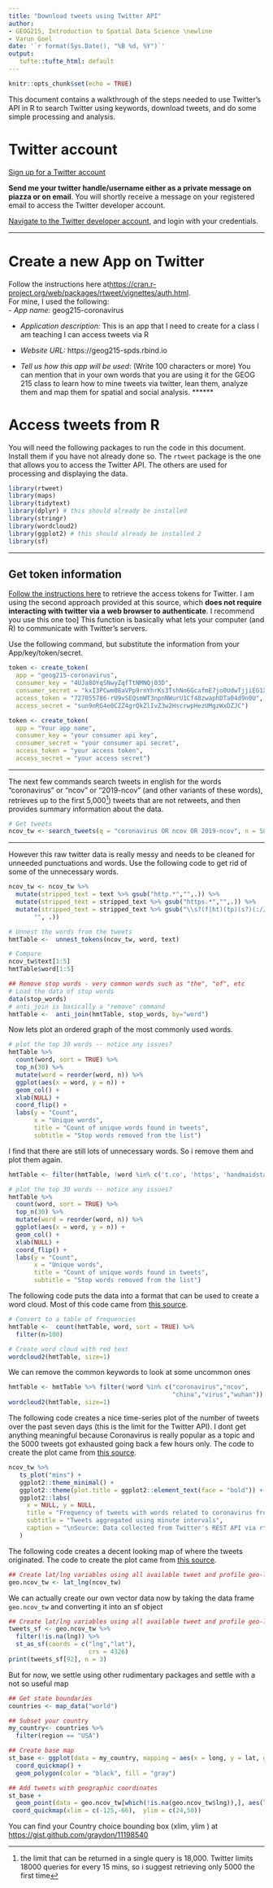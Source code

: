 ```yaml
---
title: "Download tweets using Twitter API"
author: 
- GEOG215, Introduction to Spatial Data Science \newline
- Varun Goel
date: '`r format(Sys.Date(), "%B %d, %Y")`'
output: 
   tufte::tufte_html: default
---
```


```r
knitr::opts_chunk$set(echo = TRUE)
```

This document contains a walkthrough of the steps needed to use Twitter's API in R to search Twitter using keywords, download tweets, and do some simple processing and analysis.

# Twitter account

[Sign up for a Twitter account](https://twitter.com)  

**Send me your twitter handle/username either as a private message on piazza or on email**. You will shortly receive a message on your registered email to access the Twitter developer account.

[Navigate to the Twitter developer account](https://developer.twitter.com/), and login with your credentials.

******
 
# Create a new App on Twitter

Follow the instructions here at<https://cran.r-project.org/web/packages/rtweet/vignettes/auth.html>.  
For mine, I used the following:  
- *App name:* geog215-coronavirus 

- *Application description:* This is an app that I need to create for a class I am teaching I can access tweets via R  

- *Website URL:* https://geog215-spds.rbind.io

- *Tell us how this app will be used*: (Write 100 characters or more) You can mention that in your own words that you are using it for the GEOG 215 class to learn how to mine tweets via twitter, lean them, analyze them and map them for spatial and social analysis.
******
 
# Access tweets from R 

You will need the following packages to run the code in this document. Install them if you have not already done so. The `rtweet` package is the one that allows you to access the Twitter API. The others are used for processing and displaying the data.

```r
library(rtweet)
library(maps)
library(tidytext)
library(dplyr) # this should already be installed
library(stringr)
library(wordcloud2)
library(ggplot2) # this should already be installed 2
library(sf)
```

******
 
## Get token information

[Follow the instructions here](https://cran.r-project.org/web/packages/rtweet/vignettes/auth.html) to retrieve the access tokens for Twitter. I am using the second approach provided at this source, which **does not require interacting with twitter via a web browser to authenticate**. I recommend you use this one too] This function is basically what lets your computer (and R) to communicate with Twitter's servers.

Use the following command, but substitute the information from your App/key/token/secret.

```r
token <- create_token(
  app = "geog215-coronavirus",
  consumer_key = "4UJa8OYqSNwyZqfTtNMNQj03D",
  consumer_secret = "kxI3PCwm08aVPp9rnYhrKs3TshNn6GcafmE7jo0UdwTjjiEG1X",
  access_token = "727055786-rU9vSEQsmWT3npnNWurU1Cf48zwaphDTa04d9n0U",
  access_secret = "sun9nRG4e0CZZ4grQkZlIvZ3w2HscrwpHezUMgzWxDZJC")
```


```r
token <- create_token(
  app = "Your app name",
  consumer_key = "your consumer api key",
  consumer_secret = "your consumer api secret",
  access_token = "your access token",
  access_secret = "your access secret")
```

******
 
The next few commands search tweets in english for the words "coronavirus" or "ncov" or "2019-ncov" (and other variants of these words), retrieves up to the first 5,000^[the limit that can be returned in a single query is 18,000. Twitter limits 18000 queries for every 15 mins, so i suggest retrieving only 5000 the first time]) tweets that are not retweets, and then provides summary information about the data.

```r
# Get tweets
ncov_tw <- search_tweets(q = "coronavirus OR ncov OR 2019-ncov", n = 5000, include_rts = FALSE, lang = "en")
```

******

However this raw twitter data is really messy and needs to be cleaned for unneeded punctuations and words. Use the following code to get rid of some of the unnecessary words.

```r
ncov_tw <- ncov_tw %>%
  mutate(stripped_text = text %>% gsub("http.*","",.)) %>%
  mutate(stripped_text = stripped_text %>% gsub("https.*","",.)) %>%
  mutate(stripped_text = stripped_text %>% gsub("\\s?(f|ht)(tp)(s?)(://)([^\\.]*)[\\.|/](\\S*)", 
       "", .))

# Unnest the words from the tweets
hmtTable <-  unnest_tokens(ncov_tw, word, text)

# Compare
ncov_tw$text[1:5]
hmtTable$word[1:5]

## Remove stop words - very common words such as "the", "of", etc
# Load the data of stop words
data(stop_words)
# anti_join is basically a "remove" command
hmtTable <-  anti_join(hmtTable, stop_words, by="word")
```

Now lets plot an ordered graph of the most commonly used words.

```r
# plot the top 30 words -- notice any issues?
hmtTable %>%
  count(word, sort = TRUE) %>%
  top_n(30) %>%
  mutate(word = reorder(word, n)) %>%
  ggplot(aes(x = word, y = n)) +
  geom_col() +
  xlab(NULL) +
  coord_flip() +
  labs(y = "Count",
       x = "Unique words",
       title = "Count of unique words found in tweets",
       subtitle = "Stop words removed from the list")
```

I find that there are still lots of unnecessary words. So i remove them and plot them again.

```r
hmtTable <- filter(hmtTable, !word %in% c('t.co', 'https', 'handmaidstale', "handmaid's", 'season', 'episode', 'de', 'handmaidsonhulu',  'tvtime', 'watched', 'watching', 'watch', 'la', "it's", 'el', 'en', 'tv', 'je', 'ep', 'week', 'amp'))

# plot the top 30 words -- notice any issues?
hmtTable %>%
  count(word, sort = TRUE) %>%
  top_n(30) %>%
  mutate(word = reorder(word, n)) %>%
  ggplot(aes(x = word, y = n)) +
  geom_col() +
  xlab(NULL) +
  coord_flip() +
  labs(y = "Count",
       x = "Unique words",
       title = "Count of unique words found in tweets",
       subtitle = "Stop words removed from the list")
```

The following code puts the data into a format that can be used to create a word cloud. Most of this code came from [this source](https://www.r-bloggers.com/awesome-twitter-word-clouds-in-r/).

```r

# Convert to a table of frequencies
hmtTable <-  count(hmtTable, word, sort = TRUE) %>%
  filter(n>100)

# Create word cloud with red text
wordcloud2(hmtTable, size=1)
```

We can remove the common keywords to look at some uncommon ones


```r
hmtTable <- hmtTable %>% filter(!word %in% c("coronavirus","ncov",
                                             "china","virus","wuhan"))
wordcloud2(hmtTable, size=1)
```

The following code creates a nice time-series plot of the number of tweets over the past seven days (this is the limit for the Twitter API). I dont get anything meaningful because Coronavirus is really popular as a topic and the 5000 tweets got exhausted going back a few hours only. The code to create the plot came from [this source](https://rtweet.info/).

```r
ncov_tw %>%
   ts_plot("mins") +
   ggplot2::theme_minimal() +
   ggplot2::theme(plot.title = ggplot2::element_text(face = "bold")) +
   ggplot2::labs(
     x = NULL, y = NULL,
     title = "Frequency of tweets with words related to coronavirus from past 7 days",
     subtitle = "Tweets aggregated using minute intervals",
     caption = "\nSource: Data collected from Twitter's REST API via rtweet"
   )
```

The following code creates a decent looking map of where the tweets originated. The code to create the plot came from [this source](https://eriqande.github.io/rep-res-web/lectures/making-maps-with-R.html).


```r
## Create lat/lng variables using all available tweet and profile geo-location data
geo.ncov_tw <- lat_lng(ncov_tw)
```

We can actually create our own vector data now by taking the data frame `geo.ncov_tw` and converting it into an sf object

```r
## Create lat/lng variables using all available tweet and profile geo-location data
tweets_sf <- geo.ncov_tw %>%
  filter(!is.na(lng)) %>%
  st_as_sf(coords = c("lng","lat"),
                      crs = 4326)
print(tweets_sf[92], n = 3)
```

But for now, we settle using other rudimentary packages and settle with a not so useful map

```r
## Get state boundaries
countries <- map_data("world")

## Subset your country
my_country<- countries %>%
  filter(region == "USA")

## Create base map
st_base <- ggplot(data = my_country, mapping = aes(x = long, y = lat, group = group)) + 
  coord_quickmap() + 
  geom_polygon(color = "black", fill = "gray")

## Add tweets with geographic coordinates
st_base + 
  geom_point(data = geo.ncov_tw[which(!is.na(geo.ncov_tw$lng)),], aes(lng,lat,fill=NULL,group=NULL), col = rgb(0, .3, .7, .75), size=1) +
 coord_quickmap(xlim = c(-125,-66),  ylim = c(24,50))
```

 You can find your Country choice bounding box (xlim, ylim ) at
 <https://gist.github.com/graydon/11198540>
